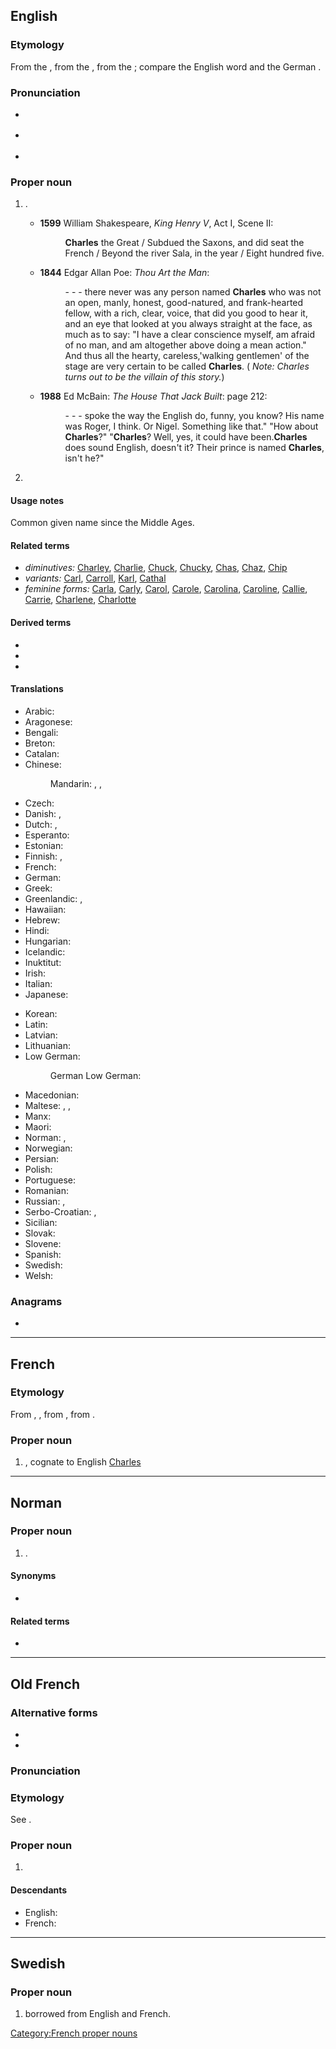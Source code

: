 {{also|charles|charlés}}
==English==

===Etymology===
From the {{etyl|fr|en}} {{m|fr|Charles}}, from the {{etyl|goh|en}} {{m|goh|Karl}}, from the {{etyl|gem-pro|en}} {{m|gem-pro|*karilaz|*karlaz|person, free man}}; compare the English word {{m|en|churl}} and the German {{m|de|Kerl}}.

===Pronunciation===
* {{a|GenAm}} {{IPA|/tʃɑɹlz/|lang=en}}
* {{a|RP}} {{IPA|/tʃɑːlz/|lang=en}}
* {{rhymes|ɑː(ɹ)lz|lang=en}}

===Proper noun===
{{en-proper noun}}

# {{given name|male|from=Germanic languages}}.
#* '''1599''' William Shakespeare, ''King Henry V'', Act I, Scene II:
#*: '''Charles''' the Great / Subdued the Saxons, and did seat the French / Beyond the river Sala, in the year / Eight hundred five.
#* '''1844''' Edgar Allan Poe: ''Thou Art the Man'':
#*: - - - there never was any person named '''Charles''' who was not an open, manly, honest, good-natured, and frank-hearted fellow, with a rich, clear, voice, that did you good to hear it, and an eye that looked at you always straight at the face, as much as to say: "I have a clear conscience myself, am afraid of no man, and am altogether above doing a mean action." And thus all the hearty, careless,'walking gentlemen' of the stage are very certain to be called '''Charles'''. ( ''Note: Charles turns out to be the villain of this story.'')
#* '''1988''' Ed McBain: ''The House That Jack Built'': page 212:
#*: - - - spoke the way the English do, funny, you know? His name was Roger, I think. Or Nigel. Something like that." "How about '''Charles'''?" "'''Charles'''? Well, yes, it could have been.'''Charles''' does sound English, doesn't it? Their prince is named '''Charles''', isn't he?"
# {{surname|patronymic|from=given names}}

====Usage notes====
Common given name since the Middle Ages.

====Related terms====
* ''diminutives:'' [[Charley]], [[Charlie]], [[Chuck]], [[Chucky]], [[Chas]], [[Chaz]], [[Chip]]
* ''variants:'' [[Carl]], [[Carroll]], [[Karl]], [[Cathal]]
* ''feminine forms:'' [[Carla]], [[Carly]], [[Carol]], [[Carole]], [[Carolina]], [[Caroline]], [[Callie]], [[Carrie]], [[Charlene]], [[Charlotte]]

====Derived terms====
* {{l|en|Charles County}}
* {{l|en|Lake Charles}}
* {{l|en|St. Charles}}

====Translations====
{{trans-top|given name}}
* Arabic: {{t|ar|تْشَارْلْز|m}}
* Aragonese: {{t|an|Carlos|m}}
* Bengali: {{t|bn|চার্লস|tr=charlôs}}
* Breton: {{t+|br|Charlez|m}}
* Catalan: {{t+|ca|Carles|m}}
* Chinese:
*: Mandarin: {{t|cmn|查理|tr=Chálǐ|sc=Hani}}, {{t+|cmn|查爾斯|sc=Hani}}, {{t+|cmn|查尔斯|tr=Chá'ěrsī|sc=Hani}}
* Czech: {{t+|cs|Karel|m}}
* Danish: {{t|da|Karl}}, {{t|da|Carl}}
* Dutch: {{t+|nl|Karel|m}}, {{t|nl|Charel}}
* Esperanto: {{t|eo|Karlo}}
* Estonian: {{t|et|Kaarel}}
* Finnish: {{t+|fi|Kaarle}}, {{t+|fi|Kaarlo}}
* French: {{t+|fr|Charles}}
* German: {{t+|de|Karl}}
* Greek: {{t+|el|Κάρολος|m|sc=Grek}}
* Greenlandic: {{t|kl|Kaali}}, {{t|kl|Kaarali}}
* Hawaiian: {{t|haw|Kale}}
* Hebrew: {{t|he|צ'ארלס|sc=Hebr}}
* Hindi: {{t|hi|चार्ल्स|tr=cārls|sc=Deva}}
* Hungarian: {{t+|hu|Károly}}
* Icelandic: {{t+|is|Karl}}
* Inuktitut: {{t|iu|ᑦᓴᕐᓕᔅ|sc=Cans}}
* Irish: {{t|ga|Séarlas|m}}
* Italian: {{t+|it|Carlo|m}}
* Japanese: {{t|ja|チャールズ|tr=Chāruzu|sc=Jpan}} {{t|ja|シャルル|tr=Sharuru|sc=Jpan}} {{qualifier|of French people}}
{{trans-mid}}
* Korean: {{t|ko|찰스|tr=Chalseu|sc=Kore}}
* Latin: {{t+|la|Carolus}}
* Latvian: {{t|lv|Kārlis|m}}
* Lithuanian: {{t|lt|Karolis|m}}
* Low German:
*: German Low German: {{t|nds-de|Korl}}
* Macedonian: {{t|mk|Чарлс|m}}
* Maltese: {{t|mt|Karlu|m}}, {{t|mt|Karmenu|m}}, {{t|mt|Karmena|f}}
* Manx: {{t|gv|Çhalse|m}}
* Maori: {{t|mi|Tāre}}
* Norman: {{t|nrf|Charles|m}}, {{t|nrf|Charlot|m}}
* Norwegian: {{t+|no|Karl}}
* Persian: {{t+|fa|چارلز|tr=Čârlz|sc=fa-Arab}}
* Polish: {{t+|pl|Karol|m}}
* Portuguese: {{t+|pt|Carlos|m}}
* Romanian: {{t|ro|Carol}}
* Russian: {{t+|ru|Карл|m}}, {{t|ru|Чарльз|m}} {{qualifier|transliteration}}
* Serbo-Croatian: {{t|sh|Charles|m}}, {{t|sh|Карло}}
* Sicilian: {{t|scn|Carlu|m}}
* Slovak: {{t|sk|Karol|m}}
* Slovene: {{t+|sl|Kárel|m}}
* Spanish: {{t+|es|Carlos|m}}
* Swedish: {{t+|sv|Karl}}
* Welsh: {{t|cy|Siarl|m}}
{{trans-bottom}}

===Anagrams===
* {{l|en|larches}}

----

==French==

===Etymology===
From {{etyl|fro|fr}} {{m|fro|Charles}}, {{m|fro|Carles}}, from {{etyl|la|fr}} {{m|la|Carolus}}, from {{etyl|gem|fr}}.

===Proper noun===
{{fr-proper noun|m}}

# {{given name|male|lang=fr}}, cognate to English [[Charles#English|Charles]]

[[Category:French proper nouns]]

----

==Norman==

===Proper noun===
{{head|nrf|proper noun|g=m}}

# {{given name|male|lang=nrf}}.

====Synonyms====
* {{l|nrf|Charlot}}

====Related terms====
* {{l|nrf|Tchèrli}}

----

==Old French==

===Alternative forms===
* {{l|fro|Carles}}
* {{l|fro|Karles}}

===Pronunciation===
{{rfp|lang=fro}}

===Etymology===
See {{m|fro|Charlon}}.

===Proper noun===
{{head|fro|proper noun form|g=m}}

# {{form of|nominative|Charlon|lang=fro}}

====Descendants====
* English: {{l|en|Charles}}
* French: {{l|fr|Charles}}

----

==Swedish==

===Proper noun===
{{head|sv|proper noun}}

# {{given name|male|lang=sv}} borrowed from English and French.